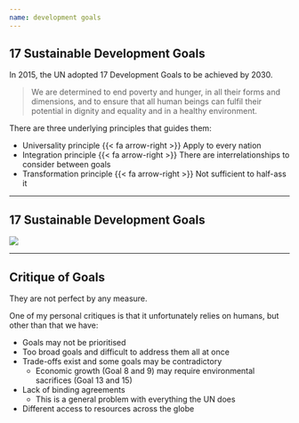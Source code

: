 ```yaml
---
name: development goals
---
```


## 17 Sustainable Development Goals

In 2015, the UN adopted [17 Development Goals]{.hi} to be achieved by 2030.

::: {.fragment}
> [We are determined to end poverty and hunger, in all their forms and dimensions, and to ensure that all human beings can fulfil their potential in dignity and equality and in a healthy environment.]{.note}
:::

::: {.fragment}
There are three underlying principles that guides them:

::: {.incremental}
- Universality principle {{< fa arrow-right >}} Apply to every nation
- Integration principle {{< fa arrow-right >}} There are interrelationships to consider between goals
- Transformation principle {{< fa arrow-right >}} Not sufficient to half-ass it
:::

:::

---

## 17 Sustainable Development Goals

![](images/sdg.jpg){fig-align="center"}

---

## Critique of Goals

They are not perfect by any measure.

One of my personal critiques is that it unfortunately relies on humans, but other than that we have:

::: {.fragment}
- Goals may not be prioritised 
- Too broad goals and difficult to address them all at once
- Trade-offs exist and some goals may be contradictory
    - Economic growth (Goal 8 and 9) may require environmental sacrifices (Goal 13 and 15)
- Lack of binding agreements
    - This is a general problem with everything the UN does
- Different access to resources across the globe
:::